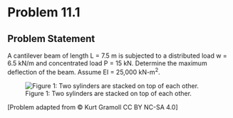 # Problem 11.1 {.unnumbered}

## Problem Statement

A cantilever beam of length L = 7.5 m is subjected to a distributed load w = 6.5 kN/m and concentrated load P = 15 kN. Determine the maximum deflection of the beam. Assume EI = 25,000 kN-m<sup>2</sup>.

![Figure 1: Two sylinders are stacked on top of each other.](images/391.png){fig-alt="A cantilever beam of length L is subjected to a distributed load w and a point load P."}

\[Problem adapted from © Kurt Gramoll CC BY NC-SA 4.0\]